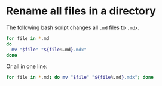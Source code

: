# Rename all files in a directory

The following bash script changes all `.md` files to `.mdx`.

```sh
for file in *.md
do
  mv "$file" "${file%.md}.mdx"
done
```

Or all in one line:

```sh
for file in *.md; do mv "$file" "${file%.md}.mdx"; done
```
